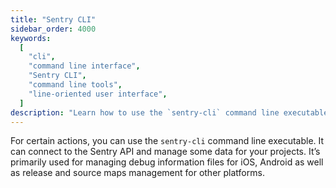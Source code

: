 ```yaml
---
title: "Sentry CLI"
sidebar_order: 4000
keywords:
  [
    "cli",
    "command line interface",
    "Sentry CLI",
    "command line tools",
    "line-oriented user interface",
  ]
description: "Learn how to use the `sentry-cli` command line executable."
---
```


For certain actions, you can use the `sentry-cli` command line executable. It can connect to the Sentry API and manage some data for your projects. It’s primarily used for managing debug information files for iOS, Android as well as release and source maps management for other platforms.

<PageGrid />
